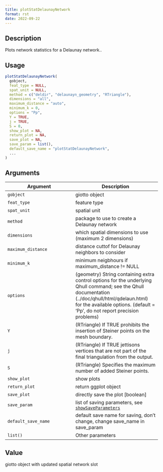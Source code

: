 ```yaml
--- 
title: plotStatDelaunayNetwork 
format: rst 
date: 2022-09-22 
--- 
```


## Description

Plots network statistics for a Delaunay network..


## Usage

```r
plotStatDelaunayNetwork(
  gobject,
  feat_type = NULL,
  spat_unit = NULL,
  method = c("deldir", "delaunayn_geometry", "RTriangle"),
  dimensions = "all",
  maximum_distance = "auto",
  minimum_k = 0,
  options = "Pp",
  Y = TRUE,
  j = TRUE,
  S = 0,
  show_plot = NA,
  return_plot = NA,
  save_plot = NA,
  save_param = list(),
  default_save_name = "plotStatDelaunayNetwork",
  ...
)
```


## Arguments

Argument      |Description
------------- |----------------
`gobject`     |     giotto object
`feat_type`     |     feature type
`spat_unit`     |     spatial unit
`method`     |     package to use to create a Delaunay network
`dimensions`     |     which spatial dimensions to use (maximum 2 dimensions)
`maximum_distance`     |     distance cuttof for Delaunay neighbors to consider
`minimum_k`     |     minimum neigbhours if maximum_distance != NULL
`options`     |     (geometry) String containing extra control options for the underlying Qhull command; see the Qhull documentation (../doc/qhull/html/qdelaun.html) for the available options. (default = 'Pp', do not report precision problems)
`Y`     |     (RTriangle) If TRUE prohibits the insertion of Steiner points on the mesh boundary.
`j`     |     (RTriangle) If TRUE jettisons vertices that are not part of the final triangulation from the output.
`S`     |     (RTriangle) Specifies the maximum number of added Steiner points.
`show_plot`     |     show plots
`return_plot`     |     return ggplot object
`save_plot`     |     directly save the plot [boolean]
`save_param`     |     list of saving parameters, see [`showSaveParameters`](#showsaveparameters)
`default_save_name`     |     default save name for saving, don't change, change save_name in save_param
`list()`     |     Other parameters


## Value

giotto object with updated spatial network slot


